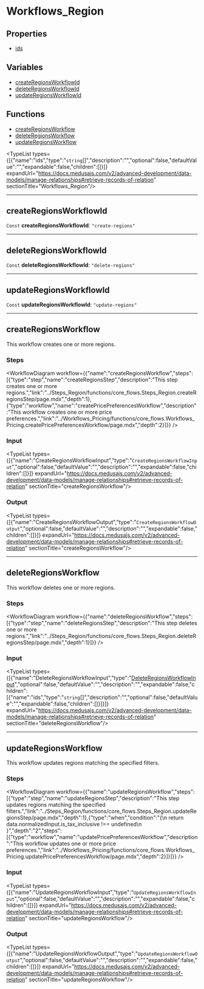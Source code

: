 
# Workflows\_Region

## Properties

- [ids](undefined)

## Variables

- [createRegionsWorkflowId](../../modules/core_flows/page.mdx#createregionsworkflowid)
- [deleteRegionsWorkflowId](../../modules/core_flows/page.mdx#deleteregionsworkflowid)
- [updateRegionsWorkflowId](../../modules/core_flows/page.mdx#updateregionsworkflowid)

## Functions

- [createRegionsWorkflow](../../modules/core_flows/page.mdx#createregionsworkflow)
- [deleteRegionsWorkflow](../../modules/core_flows/page.mdx#deleteregionsworkflow)
- [updateRegionsWorkflow](../../modules/core_flows/page.mdx#updateregionsworkflow)

<TypeList types={[{"name":"ids","type":"`string`[]","description":"","optional":false,"defaultValue":"","expandable":false,"children":[]}]} expandUrl="https://docs.medusajs.com/v2/advanced-development/data-models/manage-relationships#retrieve-records-of-relation" sectionTitle="Workflows_Region"/>

___

## createRegionsWorkflowId

 `Const` **createRegionsWorkflowId**: `"create-regions"`

___

## deleteRegionsWorkflowId

 `Const` **deleteRegionsWorkflowId**: `"delete-regions"`

___

## updateRegionsWorkflowId

 `Const` **updateRegionsWorkflowId**: `"update-regions"`

___

## createRegionsWorkflow

This workflow creates one or more regions.

### Steps

<WorkflowDiagram workflow={{"name":"createRegionsWorkflow","steps":[{"type":"step","name":"createRegionsStep","description":"This step creates one or more regions.","link":"../Steps_Region/functions/core_flows.Steps_Region.createRegionsStep/page.mdx","depth":1},{"type":"workflow","name":"createPricePreferencesWorkflow","description":"This workflow creates one or more price preferences.","link":"../Workflows_Pricing/functions/core_flows.Workflows_Pricing.createPricePreferencesWorkflow/page.mdx","depth":2}]}} />

### Input

<TypeList types={[{"name":"CreateRegionsWorkflowInput","type":"`CreateRegionsWorkflowInput`","optional":false,"defaultValue":"","description":"","expandable":false,"children":[]}]} expandUrl="https://docs.medusajs.com/v2/advanced-development/data-models/manage-relationships#retrieve-records-of-relation" sectionTitle="createRegionsWorkflow"/>

### Output

<TypeList types={[{"name":"CreateRegionsWorkflowOutput","type":"`CreateRegionsWorkflowOutput`","optional":false,"defaultValue":"","description":"","expandable":false,"children":[]}]} expandUrl="https://docs.medusajs.com/v2/advanced-development/data-models/manage-relationships#retrieve-records-of-relation" sectionTitle="createRegionsWorkflow"/>

___

## deleteRegionsWorkflow

This workflow deletes one or more regions.

### Steps

<WorkflowDiagram workflow={{"name":"deleteRegionsWorkflow","steps":[{"type":"step","name":"deleteRegionsStep","description":"This step deletes one or more regions.","link":"../Steps_Region/functions/core_flows.Steps_Region.deleteRegionsStep/page.mdx","depth":1}]}} />

### Input

<TypeList types={[{"name":"DeleteRegionsWorkflowInput","type":"[DeleteRegionsWorkflowInput](../types/core_flows.DeleteRegionsWorkflowInput/page.mdx)","optional":false,"defaultValue":"","description":"","expandable":false,"children":[{"name":"ids","type":"`string`[]","description":"","optional":false,"defaultValue":"","expandable":false,"children":[]}]}]} expandUrl="https://docs.medusajs.com/v2/advanced-development/data-models/manage-relationships#retrieve-records-of-relation" sectionTitle="deleteRegionsWorkflow"/>

___

## updateRegionsWorkflow

This workflow updates regions matching the specified filters.

### Steps

<WorkflowDiagram workflow={{"name":"updateRegionsWorkflow","steps":[{"type":"step","name":"updateRegionsStep","description":"This step updates regions matching the specified filters.","link":"../Steps_Region/functions/core_flows.Steps_Region.updateRegionsStep/page.mdx","depth":1},{"type":"when","condition":"{\n      return data.normalizedInput.is_tax_inclusive !== undefined\n    }","depth":"2","steps":[{"type":"workflow","name":"updatePricePreferencesWorkflow","description":"This workflow updates one or more price preferences.","link":"../Workflows_Pricing/functions/core_flows.Workflows_Pricing.updatePricePreferencesWorkflow/page.mdx","depth":2}]}]}} />

### Input

<TypeList types={[{"name":"UpdateRegionsWorkflowInput","type":"`UpdateRegionsWorkflowInput`","optional":false,"defaultValue":"","description":"","expandable":false,"children":[]}]} expandUrl="https://docs.medusajs.com/v2/advanced-development/data-models/manage-relationships#retrieve-records-of-relation" sectionTitle="updateRegionsWorkflow"/>

### Output

<TypeList types={[{"name":"UpdateRegionsWorkflowOutput","type":"`UpdateRegionsWorkflowOutput`","optional":false,"defaultValue":"","description":"","expandable":false,"children":[]}]} expandUrl="https://docs.medusajs.com/v2/advanced-development/data-models/manage-relationships#retrieve-records-of-relation" sectionTitle="updateRegionsWorkflow"/>
